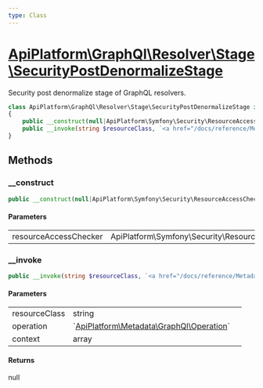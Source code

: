 ```yaml
---
type: Class
---
```


# [ApiPlatform\GraphQl\Resolver\Stage\SecurityPostDenormalizeStage](/docs/reference/GraphQl/Resolver/Stage/SecurityPostDenormalizeStage)

Security post denormalize stage of GraphQL resolvers.


```php
class ApiPlatform\GraphQl\Resolver\Stage\SecurityPostDenormalizeStage implements `<a href="/docs/reference/GraphQl/Resolver/Stage/SecurityPostDenormalizeStageInterface">ApiPlatform\GraphQl\Resolver\Stage\SecurityPostDenormalizeStageInterface</a>`
{
    public __construct(null|ApiPlatform\Symfony\Security\ResourceAccessCheckerInterface $resourceAccessChecker)
    public __invoke(string $resourceClass, `<a href="/docs/reference/Metadata/GraphQl/Operation">ApiPlatform\Metadata\GraphQl\Operation</a>` $operation, array $context): null
}
```
## Methods

### __construct



```php
public __construct(null|ApiPlatform\Symfony\Security\ResourceAccessCheckerInterface $resourceAccessChecker)
```

#### Parameters

<table><tbody>
<tr><td>resourceAccessChecker</td><td>ApiPlatform\Symfony\Security\ResourceAccessCheckerInterface</td><td></td></tr>
</tbody>
</table>

### __invoke



```php
public __invoke(string $resourceClass, `<a href="/docs/reference/Metadata/GraphQl/Operation">ApiPlatform\Metadata\GraphQl\Operation</a>` $operation, array $context): null
```

#### Parameters

<table><tbody>
<tr><td>resourceClass</td><td>string</td><td></td></tr><tr><td>operation</td><td>`<a href="/docs/reference/Metadata/GraphQl/Operation">ApiPlatform\Metadata\GraphQl\Operation</a>`</td><td></td></tr><tr><td>context</td><td>array</td><td></td></tr>
</tbody>
</table>

#### Returns

null
